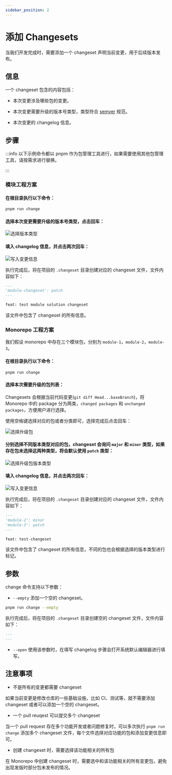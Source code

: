 ```yaml
---
sidebar_position: 2
---
```


# 添加 Changesets

当我们开发完成时，需要添加一个 changeset 声明当前变更，用于后续版本发布。

## 信息

一个 changeset 包含的内容包括：

- 本次变更涉及哪些包的变更。

- 本次变更需要升级的版本号类型，类型符合 [semver](https://semver.org/) 规范。

- 本次变更的 changelog 信息。

## 步骤

:::info
以下示例命令都以 pnpm 作为包管理工具进行，如果需要使用其他包管理工具，请按需求进行替换。

:::

### 模块工程方案

#### 在根目录执行以下命令：

```bash
pnpm run change
```

#### 选择本次变更需要升级的版本号类型，点击回车：

![选择版本类型](https://lf3-static.bytednsdoc.com/obj/eden-cn/zq-uylkvT/ljhwZthlaukjlkulzlp/changeset-select-version.png)

#### 填入 changelog 信息，并点击两次回车：

![写入变更信息](https://lf3-static.bytednsdoc.com/obj/eden-cn/zq-uylkvT/ljhwZthlaukjlkulzlp/changeset-input-changelog.png)

执行完成后，将在项目的 `.changeset` 目录创建对应的 changeset 文件，文件内容如下：

```markdown
---
'module-changeset': patch
---

feat: test module solution changeset
```

该文件中包含了 changeset 的所有信息。

### Monorepo 工程方案

我们假设 monorepo 中存在三个模块包，分别为 `module-1`，`module-2`，`module-3`。

#### 在根目录执行以下命令：

```bash
pnpm run change
```

#### 选择本次需要升级的包列表：

Changesets 会根据当前代码变更(`git diff Head...baseBranch`)，将 Monorepo 中的 package 分为两类，`changed packages` 和 `unchanged packages`，方便用户进行选择。

使用空格键选择对应的包或者分类即可，选择完成后点击回车：

![选择升级包](https://lf3-static.bytednsdoc.com/obj/eden-cn/zq-uylkvT/ljhwZthlaukjlkulzlp/changeset-select-packages.png)

#### 分别选择不同版本类型对应的包，changeset 会询问 `major` 和 `minor` 类型，如果存在包未选择这两种类型，将会默认使用 `patch` 类型：

![选择升级包版本类型](https://lf3-static.bytednsdoc.com/obj/eden-cn/zq-uylkvT/ljhwZthlaukjlkulzlp/changeset-auto-select-patch.png)

#### 填入 changelog 信息，并点击两次回车：

![写入变更信息](https://lf3-static.bytednsdoc.com/obj/eden-cn/zq-uylkvT/ljhwZthlaukjlkulzlp/changeset-input-changelog-monorepo.png)

执行完成后，将在项目的 `.changeset` 目录创建对应的 changeset 文件，文件内容如下：

```markdown
---
'module-2': minor
'module-3': patch
---

feat: test-changeset
```

该文件中包含了 changeset 的所有信息，不同的包也会根据选择的版本类型进行标记。

## 参数

change 命令支持以下参数：

- `--empty` 添加一个空的 changeset。

```bash
pnpm run change --empty
```

执行完成后，将在项目的 `.changeset` 目录创建空的 changeset 文件，文件内容如下：

```markdown
---
---
```

- `--open` 使用该参数时，在填写 changelog 步骤会打开系统默认编辑器进行填写。

## 注意事项

- 不是所有的变更都需要 changeset

如果当前变更是修改仓库的一些基础设施，比如 CI、测试等，就不需要添加 changeset 或者可以添加一个空的 changeset。

- 一个 pull reuqest 可以提交多个 changeset

当一个 pull request 存在多个功能开发或者问题修复时，可以多次执行 `pnpm run change` 添加多个 changeset 文件，每个文件选择对应功能的包和添加变更信息即可。

- 创建 changeset 时，需要选择该功能相关的所有包

在 Monorepo 中创建 changeset 时，需要选中和该功能相关的所有变更包，避免出现发版时部分包未发布的情况。
